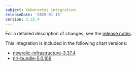 ```yaml
---
subject: Kubernetes integration
releaseDate: '2025-01-15'
version: 3.32.4
---
```


For a detailed description of changes, see the [release notes](https://github.com/newrelic/nri-kubernetes/releases/tag/v3.32.4).

This integration is included in the following chart versions:
* [newrelic-infrastructure-3.37.4](https://github.com/newrelic/nri-kubernetes/releases/tag/newrelic-infrastructure-3.37.4)
* [nri-bundle-5.0.106](https://github.com/newrelic/helm-charts/releases/tag/nri-bundle-5.0.106)
